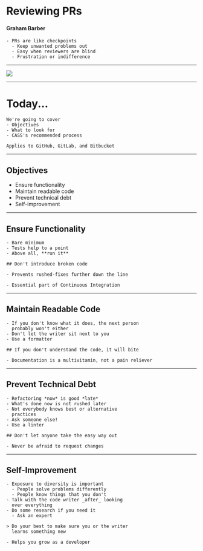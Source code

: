 

<Head>
  <title>Reviewing Pull Requests</title>
</Head>

# Reviewing PRs

#### Graham Barber

```notes
- PRs are like checkpoints
  - Keep unwanted problems out
  - Easy when reviewers are blind
  - Frustration or indifference
```

---

<Image src="https://media.giphy.com/media/R459x856IfF6w/giphy.gif" />

---


# Today...

```notes
We're going to cover
- Objectives
- What to look for
- CASS's recommended process

Applies to GitHub, GitLab, and Bitbucket
```

---

## Objectives

<ul>
  <Appear>
    <li>Ensure functionality</li>
    <li>Maintain readable code</li>
    <li>Prevent technical debt</li>
    <li>Self-improvement</li>
  </Appear>
</ul>

---

## Ensure Functionality

```notes
- Bare minimum
- Tests help to a point
- Above all, **run it**

## Don't introduce broken code

- Prevents rushed-fixes further down the line

- Essential part of Continuous Integration
```

---

## Maintain Readable Code

```notes
- If you don't know what it does, the next person
  probably won't either
- Don't let the writer sit next to you
- Use a formatter

## If you don't understand the code, it will bite

- Documentation is a multivitamin, not a pain reliever
```

---

## Prevent Technical Debt

```notes
- Refactoring *now* is good *late*
- What's done now is not rushed later
- Not everybody knows best or alternative
  practices
- Ask someone else!
- Use a linter

## Don't let anyone take the easy way out

- Never be afraid to request changes
```

---

## Self-Improvement

```notes
- Exposure to diversity is important
  - People solve problems differently
  - People know things that you don't
- Talk with the code writer _after_ looking
  over everything
- Do some research if you need it
  - Ask an expert

> Do your best to make sure you or the writer
  learns something new

- Helps you grow as a developer
```
